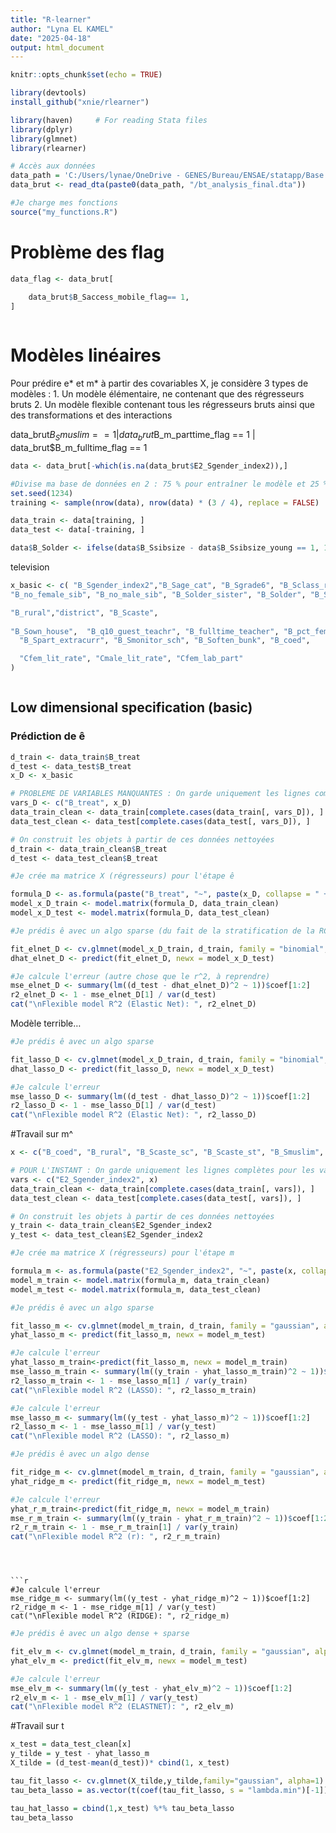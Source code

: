```yaml
---
title: "R-learner"
author: "Lyna EL KAMEL"
date: "2025-04-18"
output: html_document
---
```


```r
knitr::opts_chunk$set(echo = TRUE)
```

```r
library(devtools) 
install_github("xnie/rlearner")
```


```r
library(haven)     # For reading Stata files
library(dplyr)
library(glmnet)
library(rlearner)
```



```r
# Accès aux données
data_path = 'C:/Users/lynae/OneDrive - GENES/Bureau/ENSAE/statapp/Base de donnée/Main Analysis and Paper/Analysis data' 
data_brut <- read_dta(paste0(data_path, "/bt_analysis_final.dta"))
```

```r
#Je charge mes fonctions 
source("my_functions.R")
```

# Problème des flag
```r
data_flag <- data_brut[
 
    data_brut$B_Saccess_mobile_flag== 1,
]
```

```r

```



# Modèles linéaires
Pour prédire e* et m* à partir des covariables X, je considère 3 types de modèles : 
1. Un modèle élémentaire, ne contenant que des régresseurs bruts
2. Un modèle flexible contenant tous les régresseurs bruts ainsi que des transformations et des interactions

  data_brut$B_Smuslim == 1 |
     data_brut$B_m_parttime_flag == 1 |
  data_brut$B_m_fulltime_flag == 1

```r
data <- data_brut[-which(is.na(data_brut$E2_Sgender_index2)),]
```


```r
#Divise ma base de données en 2 : 75 % pour entraîner le modèle et 25 % pour le test
set.seed(1234)
training <- sample(nrow(data), nrow(data) * (3 / 4), replace = FALSE)

data_train <- data[training, ]
data_test <- data[-training, ]
```


```r
data$B_Solder <- ifelse(data$B_Ssibsize - data$B_Ssibsize_young == 1, 1, 0)

```


television


```r
x_basic <- c( "B_Sgender_index2","B_Sage_cat", "B_Sgrade6", "B_Sclass_rank_high", "B_Sgirl", "B_Shh_size", 
"B_no_female_sib", "B_no_male_sib", "B_Solder_sister", "B_Solder", "B_Sradio_house",          

"B_rural","district", "B_Scaste",
  
"B_Sown_house",  "B_q10_guest_teachr", "B_fulltime_teacher", "B_pct_female_teacher",
  "B_Spart_extracurr", "B_Smonitor_sch", "B_Soften_bunk", "B_coed",

  "Cfem_lit_rate", "Cmale_lit_rate", "Cfem_lab_part"
)



```



## Low dimensional specification (basic)

### Prédiction de ê


```r
d_train <- data_train$B_treat
d_test <- data_test$B_treat
x_D <- x_basic
```

```r
# PROBLEME DE VARIABLES MANQUANTES : On garde uniquement les lignes complètes pour les variables utiles
vars_D <- c("B_treat", x_D)
data_train_clean <- data_train[complete.cases(data_train[, vars_D]), ]
data_test_clean <- data_test[complete.cases(data_test[, vars_D]), ]

# On construit les objets à partir de ces données nettoyées
d_train <- data_train_clean$B_treat
d_test <- data_test_clean$B_treat
```


```r
#Je crée ma matrice X (régresseurs) pour l'étape ê

formula_D <- as.formula(paste("B_treat", "~", paste(x_D, collapse = " + ")))
model_x_D_train <- model.matrix(formula_D, data_train_clean)
model_x_D_test <- model.matrix(formula_D, data_test_clean)
```



```r
#Je prédis ê avec un algo sparse (du fait de la stratification de la RCT) et dense

fit_elnet_D <- cv.glmnet(model_x_D_train, d_train, family = "binomial", alpha = .5)
dhat_elnet_D <- predict(fit_elnet_D, newx = model_x_D_test)

```

```r
#Je calcule l'erreur (autre chose que le r^2, à reprendre)
mse_elnet_D <- summary(lm((d_test - dhat_elnet_D)^2 ~ 1))$coef[1:2]
r2_elnet_D <- 1 - mse_elnet_D[1] / var(d_test)
cat("\nFlexible model R^2 (Elastic Net): ", r2_elnet_D)
```

Modèle terrible...

```r
#Je prédis ê avec un algo sparse 

fit_lasso_D <- cv.glmnet(model_x_D_train, d_train, family = "binomial", alpha = 1)
dhat_lasso_D <- predict(fit_lasso_D, newx = model_x_D_test)

```

```r
#Je calcule l'erreur 
mse_lasso_D <- summary(lm((d_test - dhat_lasso_D)^2 ~ 1))$coef[1:2]
r2_lasso_D <- 1 - mse_lasso_D[1] / var(d_test)
cat("\nFlexible model R^2 (Elastic Net): ", r2_lasso_D)
```


#Travail sur m^


```r
x <- c("B_coed", "B_rural", "B_Scaste_sc", "B_Scaste_st", "B_Smuslim", "B_no_female_sib", "B_m_edu_level", "B_Shouse_pukka_y", "B_Sgirl", "B_Sage_cat", selected_columns1, selected_columns2)
```

```r
# POUR L'INSTANT : On garde uniquement les lignes complètes pour les variables utiles
vars <- c("E2_Sgender_index2", x)
data_train_clean <- data_train[complete.cases(data_train[, vars]), ]
data_test_clean <- data_test[complete.cases(data_test[, vars]), ]

# On construit les objets à partir de ces données nettoyées
y_train <- data_train_clean$E2_Sgender_index2
y_test <- data_test_clean$E2_Sgender_index2
```

```r
#Je crée ma matrice X (régresseurs) pour l'étape m

formula_m <- as.formula(paste("E2_Sgender_index2", "~", paste(x, collapse = " + ")))
model_m_train <- model.matrix(formula_m, data_train_clean)
model_m_test <- model.matrix(formula_m, data_test_clean)
```

```r
#Je prédis ê avec un algo sparse 

fit_lasso_m <- cv.glmnet(model_m_train, d_train, family = "gaussian", alpha = 1)
yhat_lasso_m <- predict(fit_lasso_m, newx = model_m_test)

```


```r
#Je calcule l'erreur 
yhat_lasso_m_train<-predict(fit_lasso_m, newx = model_m_train)
mse_lasso_m_train <- summary(lm((y_train - yhat_lasso_m_train)^2 ~ 1))$coef[1:2]
r2_lasso_m_train <- 1 - mse_lasso_m[1] / var(y_train)
cat("\nFlexible model R^2 (LASSO): ", r2_lasso_m_train)
```


```r
#Je calcule l'erreur 
mse_lasso_m <- summary(lm((y_test - yhat_lasso_m)^2 ~ 1))$coef[1:2]
r2_lasso_m <- 1 - mse_lasso_m[1] / var(y_test)
cat("\nFlexible model R^2 (LASSO): ", r2_lasso_m)
```
```r
#Je prédis ê avec un algo dense 

fit_ridge_m <- cv.glmnet(model_m_train, d_train, family = "gaussian", alpha = 0)
yhat_ridge_m <- predict(fit_ridge_m, newx = model_m_test)

```

```r
#Je calcule l'erreur 
yhat_r_m_train<-predict(fit_ridge_m, newx = model_m_train)
mse_r_m_train <- summary(lm((y_train - yhat_r_m_train)^2 ~ 1))$coef[1:2]
r2_r_m_train <- 1 - mse_r_m_train[1] / var(y_train)
cat("\nFlexible model R^2 (r): ", r2_r_m_train)
```
```



```r
#Je calcule l'erreur 
mse_ridge_m <- summary(lm((y_test - yhat_ridge_m)^2 ~ 1))$coef[1:2]
r2_ridge_m <- 1 - mse_ridge_m[1] / var(y_test)
cat("\nFlexible model R^2 (RIDGE): ", r2_ridge_m)
```

```r
#Je prédis ê avec un algo dense + sparse 

fit_elv_m <- cv.glmnet(model_m_train, d_train, family = "gaussian", alpha = 0.5)
yhat_elv_m <- predict(fit_elv_m, newx = model_m_test)

```

```r
#Je calcule l'erreur 
mse_elv_m <- summary(lm((y_test - yhat_elv_m)^2 ~ 1))$coef[1:2]
r2_elv_m <- 1 - mse_elv_m[1] / var(y_test)
cat("\nFlexible model R^2 (ELASTNET): ", r2_elv_m)
```

#Travail sur t 

```r
x_test = data_test_clean[x]
y_tilde = y_test - yhat_lasso_m
X_tilde = (d_test-mean(d_test))* cbind(1, x_test)
```



```r

tau_fit_lasso <- cv.glmnet(X_tilde,y_tilde,family="gaussian", alpha=1)
tau_beta_lasso = as.vector(t(coef(tau_fit_lasso, s = "lambda.min")[-1]))

tau_hat_lasso = cbind(1,x_test) %*% tau_beta_lasso
tau_beta_lasso
```



```r

```



